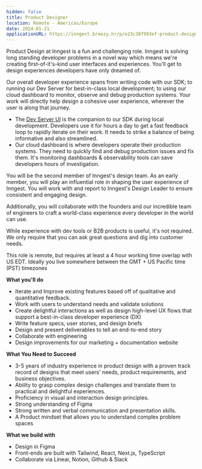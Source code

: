 ```yaml
---
hidden: false
title: Product Designer
location: Remote - Americas/Europe
date: 2024-01-21
applicationURL: https://inngest.breezy.hr/p/e23c38f993ef-product-designer/apply
---
```


Product Design at Inngest is a fun and challenging role. Inngest is solving long standing developer problems in a novel way which means we're creating first-of-it's-kind user interfaces and experiences. You'll get to design experiences developers have only dreamed of.

Our overall developer experience spans from writing code with our SDK; to running our Dev Server for best-in-class local development; to using our cloud dashboard to monitor, observe and debug production systems. Your work will directly help design a cohesive user experience, wherever the user is along that journey.

- The [Dev Server UI](https://www.inngest.com/docs/local-development) is the companion to our SDK during local development. Developers use it for hours a day to get a fast feedback loop to rapidly iterate on their work. It needs to strike a balance of being informative and also streamlined.
- Our cloud dashboard is where developers operate their production systems. They need to quickly find and debug production issues and fix them. It's monitoring dashboards & observability tools can save developers hours of investigation.

You will be the second member of Inngest's design team. As an early member, you will play an influential role in shaping the user experience of Inngest. You will work with and report to Inngest's Design Leader to ensure consistent and engaging design.

Additionally, you will collaborate with the founders and our incredible team of engineers to craft a world-class experience every developer in the world can use.

While experience with dev tools or B2B products is useful, it's not required.  We only require that you can ask great questions and dig into customer needs.

This role is remote, but requires at least a 4 hour working time overlap with US EDT. Ideally you live somewhere between the GMT + US Pacific time (PST) timezones

**What you'll do**

- Iterate and Improve existing features based off of qualitative and quantitative feedback.
- Work with users to understand needs and validate solutions
- Create delightful interactions as well as design high-level UX flows that support a best-in-class developer experience (DX)
- Write feature specs, user stories, and design briefs
- Design and present deliverables to tell an end-to-end story
- Collaborate with engineering
- Design improvements for our marketing + documentation website

**What You Need to Succeed**

- 3-5 years of industry experience in product design with a proven track record of designs that meet users' needs, product requirements, and business objectives.
- Ability to grasp complex design challenges and translate them to practical and delightful experiences.
- Proficiency in visual and interaction design principles.
- Strong understanding of Figma
- Strong written and verbal communication and presentation skills.
- A Product mindset that allows you to understand complex problem spaces

**What we build with**

- Design in Figma
- Front-ends are built with Tailwind, React, Next.js, TypeScript
- Collaborate via Linear, Notion, Github & Slack